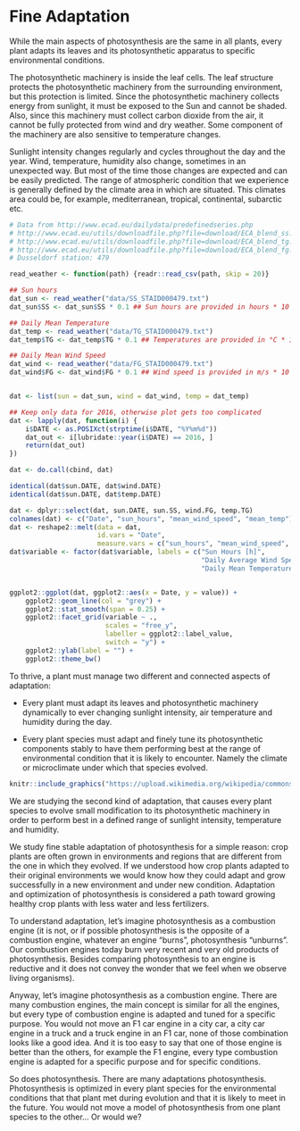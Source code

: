 # Fine Adaptation

While the main aspects of photosynthesis are the same in all plants, every plant adapts its leaves and its photosynthetic apparatus to specific environmental conditions.

The photosynthetic machinery is inside the leaf cells. The leaf structure protects the photosynthetic machinery from the surrounding environment, but this protection is limited. Since the photosynthetic machinery collects energy from sunlight, it must be exposed to the Sun and cannot be shaded. Also, since this machinery must collect carbon dioxide from the air, it cannot be fully protected from wind and dry weather. Some component of the machinery are also sensitive to temperature changes.

Sunlight intensity changes regularly and cycles throughout the day and the year. Wind, temperature, humidity also change, sometimes in an unexpected way. But most of the time those changes are expected and can be easily predicted. The range of atmospheric condition that we experience is generally defined by the climate area in which are situated. This climates area could be, for example, mediterranean, tropical, continental, subarctic etc.

```r
# Data from http://www.ecad.eu/dailydata/predefinedseries.php
# http://www.ecad.eu/utils/downloadfile.php?file=download/ECA_blend_ss.zip
# http://www.ecad.eu/utils/downloadfile.php?file=download/ECA_blend_tg.zip
# http://www.ecad.eu/utils/downloadfile.php?file=download/ECA_blend_fg.zip
# Dusseldorf station: 479

read_weather <- function(path) {readr::read_csv(path, skip = 20)}

## Sun hours
dat_sun <- read_weather("data/SS_STAID000479.txt")
dat_sun$SS <- dat_sun$SS * 0.1 ## Sun hours are provided in hours * 10

## Daily Mean Temperature
dat_temp <- read_weather("data/TG_STAID000479.txt")
dat_temp$TG <- dat_temp$TG * 0.1 ## Temperatures are provided in °C * 10

## Daily Mean Wind Speed
dat_wind <- read_weather("data/FG_STAID000479.txt")
dat_wind$FG <- dat_wind$FG * 0.1 ## Wind speed is provided in m/s * 10


dat <- list(sun = dat_sun, wind = dat_wind, temp = dat_temp)

## Keep only data for 2016, otherwise plot gets too complicated
dat <- lapply(dat, function(i) {
    i$DATE <- as.POSIXct(strptime(i$DATE, "%Y%m%d"))
    dat_out <- i[lubridate::year(i$DATE) == 2016, ]
    return(dat_out)
})

dat <- do.call(cbind, dat)

identical(dat$sun.DATE, dat$wind.DATE)
identical(dat$sun.DATE, dat$temp.DATE)

dat <- dplyr::select(dat, sun.DATE, sun.SS, wind.FG, temp.TG)
colnames(dat) <- c("Date", "sun_hours", "mean_wind_speed", "mean_temp")
dat <- reshape2::melt(data = dat,
                      id.vars = "Date",
                      measure.vars = c("sun_hours", "mean_wind_speed", "mean_temp"))
dat$variable <- factor(dat$variable, labels = c("Sun Hours [h]",
                                                "Daily Average Wind Speed [m/s]",
                                                "Daily Mean Temperature [°C]"))


ggplot2::ggplot(dat, ggplot2::aes(x = Date, y = value)) +
    ggplot2::geom_line(col = "grey") +
    ggplot2::stat_smooth(span = 0.25) +
    ggplot2::facet_grid(variable ~ .,
                        scales = "free_y",
                        labeller = ggplot2::label_value,
                        switch = "y") +
    ggplot2::ylab(label = "") +
    ggplot2::theme_bw()

```


To thrive, a plant must manage two different and connected aspects of adaptation:

- Every plant must adapt its leaves and photosynthetic machinery dynamically to ever changing sunlight intensity, air temperature and humidity during the day.

- Every plant species must adapt and finely tune its photosynthetic components stably to have them performing best at the range of environmental condition that it is likely to encounter. Namely the climate or microclimate under which that species evolved.

```r
knitr::include_graphics("https://upload.wikimedia.org/wikipedia/commons/d/df/ClimateMap_World.png")
```

We are studying the second kind of adaptation, that causes every plant species to evolve small modification to its photosynthetic machinery in order to perform best in a defined range of sunlight intensity, temperature and humidity.

We study fine stable adaptation of photosynthesis for a simple reason: crop plants are often grown in environments and regions that are different from the one in which they evolved. If we understood how crop plants adapted to their original environments we would know how they could adapt and grow successfully in a new environment and under new condition. Adaptation and optimization of photosynthesis is considered a path toward growing healthy crop plants with less water and less fertilizers.

To understand adaptation, let's imagine photosynthesis as a combustion engine (it is not, or if possible photosynthesis is the opposite of a combustion engine, whatever an engine "burns", photosynthesis "unburns". Our combustion engines today burn very recent and very old products of photosynthesis. Besides comparing photosynthesis to an engine is reductive and it does not convey the wonder that we feel when we observe living organisms).

Anyway, let's imagine photosynthesis as a combustion engine. There are many combustion engines, the main concept is similar for all the engines, but every type of combustion engine is adapted and tuned for a specific purpose. You would not move an F1 car engine in a city car, a city car engine in a truck and a truck engine in an F1 car, none of those combination looks like a good idea. And it is too easy to say that one of those engine is better than the others, for example the F1 engine, every type combustion engine is adapted for a specific purpose and for specific conditions.

So does photosynthesis. There are many adaptations photosynthesis. Photosynthesis is optimized in every plant species for the environmental conditions that that plant met during evolution and that it is likely to meet in the future. You would not move a model of photosynthesis from one plant species to the other... Or would we?
